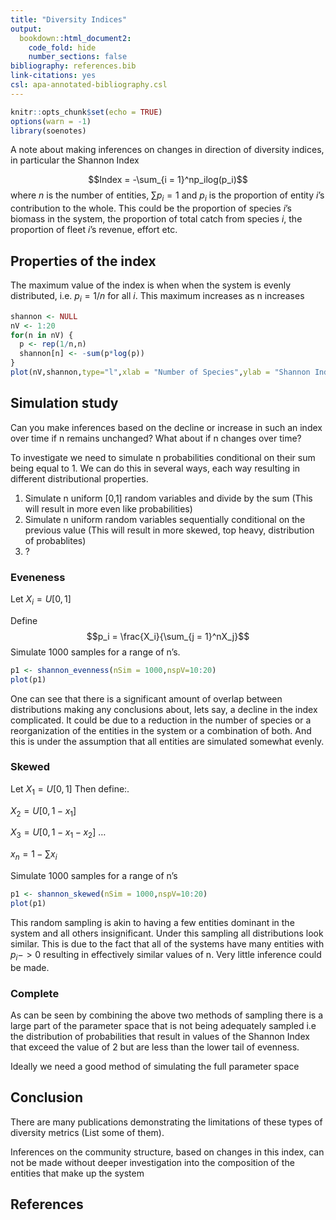 ```yaml
---
title: "Diversity Indices"
output:
  bookdown::html_document2: 
    code_fold: hide
    number_sections: false
bibliography: references.bib
link-citations: yes
csl: apa-annotated-bibliography.csl
---
```


```r
knitr::opts_chunk$set(echo = TRUE)
options(warn = -1) 
library(soenotes)
```

A note about making inferences on changes in direction of diversity indices, in particular the Shannon Index

$$Index = -\sum_{i = 1}^np_ilog(p_i)$$
where $n$ is the number of entities, $\sum p_i = 1$ and $p_i$ is the proportion of entity $i$'s contribution to the whole. This could be the proportion of species $i$'s biomass in the system, the proportion of total catch from species $i$, the proportion of fleet $i$'s revenue, effort etc.

## Properties of the index

The maximum value of the index is when when the system is evenly distributed, i.e. $p_i = 1/n$ for all $i$. This maximum increases as n increases

```r
shannon <- NULL
nV <- 1:20
for(n in nV) {
  p <- rep(1/n,n)
  shannon[n] <- -sum(p*log(p))
}
plot(nV,shannon,type="l",xlab = "Number of Species",ylab = "Shannon Index")


```

## Simulation study

Can you make inferences based on the decline or increase in such an index over time if n remains unchanged? What about if n changes over time?

To investigate we need to simulate n probabilities conditional on their sum being equal to 1. We can do this in several ways, each way resulting in different distributional properties.

1. Simulate n uniform [0,1] random variables and divide by the sum (This will result in more even like probabilities)
2. Simulate n uniform random variables sequentially conditional on the previous value (This will result in more skewed, top heavy, distribution of probablites)
3. ?

### Eveneness

Let $X_i = U[0,1]$

Define $$p_i = \frac{X_i}{\sum_{j = 1}^nX_j}$$
Simulate 1000 samples for a range of n's.

```r
p1 <- shannon_evenness(nSim = 1000,nspV=10:20)
plot(p1)
```

One can see that there is a significant amount of overlap between distributions making any conclusions about, lets say, a decline in the index complicated. It could be due to a reduction in the number of species or a reorganization of the entities in the system or a combination of both. And this is under the assumption that all entities are simulated somewhat evenly.

### Skewed

Let $X_1 = U[0,1]$
Then define:.

$X_2 = U[0,1-x_1]$

$X_3 = U[0,1-x_1-x_2]$ ...

$x_n = 1-\sum{x_i}$

Simulate 1000 samples for a range of n's

```r
p1 <- shannon_skewed(nSim = 1000,nspV=10:20)
plot(p1)
```

This random sampling is akin to having a few entities dominant in the system and all others insignificant. Under this sampling all distributions look similar. This is due to the fact that all of the systems have many entities with $p_i -> 0$  resulting in effectively similar values of n. Very little inference could be made.

### Complete 

As can be seen by combining the above two methods of sampling there is a large part of the parameter space that is not being adequately sampled i.e the distribution of probabilities that result in values of the Shannon Index that exceed the value of 2 but are less than the lower tail of evenness.

Ideally we need a good method of simulating the full parameter space

## Conclusion

There are many publications demonstrating the limitations of these types of diversity metrics (List some of them).

Inferences on the community structure, based on changes in this index, can not be made without deeper investigation into the composition of the entities that make up the system



## References

